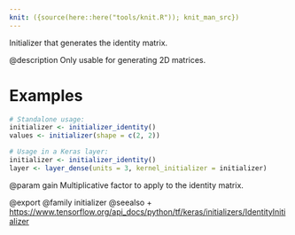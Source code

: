```yaml
---
knit: ({source(here::here("tools/knit.R")); knit_man_src})
---
```

Initializer that generates the identity matrix.

@description
Only usable for generating 2D matrices.

# Examples
```r
# Standalone usage:
initializer <- initializer_identity()
values <- initializer(shape = c(2, 2))
```

```r
# Usage in a Keras layer:
initializer <- initializer_identity()
layer <- layer_dense(units = 3, kernel_initializer = initializer)
```

@param gain Multiplicative factor to apply to the identity matrix.

@export
@family initializer
@seealso
+ <https://www.tensorflow.org/api_docs/python/tf/keras/initializers/IdentityInitializer>
